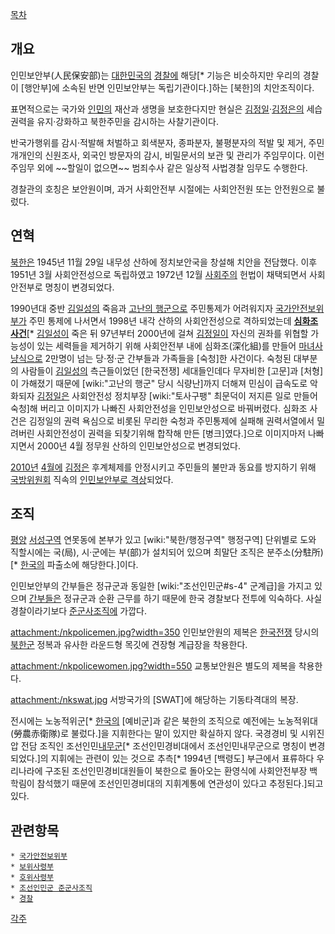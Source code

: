 [[목차]]
== 개요 ==
인민보안부(人民保安部)는 [[대한민국]]의 [[경찰]]에 해당[* 기능은 비슷하지만 우리의 경찰이 [행안부]에 소속된 반면 인민보안부는 독립기관이다.]하는 [북한]의 치안조직이다.

표면적으로는 국가와 [[인민]]의 재산과 생명을 보호한다지만 현실은 [[김정일]]·[[김정은]]의 세습권력을 유지·강화하고 북한주민을 감시하는 사찰기관이다.

반국가행위를 감시·적발해 처벌하고 회색분자, 종파분자, 불평분자의 적발 및 제거, 주민 개개인의 신원조사, 외국인 방문자의 감시, 비밀문서의 보관 및 관리가 주임무이다.
이런 주임무 외에 ~~할일이 없으면~~ 범죄수사 같은 일상적 사법경찰 임무도 수행한다.

경찰관의 호칭은 보안원이며, 과거 사회안전부 시절에는 사회안전원 또는 안전원으로 불렀다.

== 연혁 ==
[[북한]]은 1945년 11월 29일 내무성 산하에 정치보안국을 창설해 치안을 전담했다. 이후 1951년 3월 사회안전성으로 독립하였고 1972년 12월 [[사회주의]] 헌법이 채택되면서 사회안전부로 명칭이 변경되었다.

1990년대 중반 [[김일성]]의 죽음과 [[고난의 행군]]으로 주민통제가 어려워지자 [[국가안전보위부]]가 주민 통제에 나서면서 1998년 내각 산하의 사회안전성으로 격하되었는데 '''[[심화조 사건]]'''[* [[김일성]]이 죽은 뒤 97년부터 2000년에 걸쳐 [[김정일]]이 자신의 권좌를 위협할 가능성이 있는 세력들을 제거하기 위해 사회안전부 내에 심화조(深化組)를 만들어 [[마녀사냥]]식으로 2만명이 넘는 당·정·군 간부들과 가족들을 [숙청]한 사건이다. 숙청된 대부분의 사람들이 [[김일성]]의 측근들이었던 [한국전쟁] 세대들인데다 무자비한 [고문]과 [처형]이 가해졌기 때문에 [wiki:"고난의 행군" 당시 식량난]까지 더해져 민심이 급속도로 악화되자 [[김정일]]은 사회안전성 정치부장 [wiki:"토사구팽" 최문덕이 저지른 일로 만들어 숙청]해 버리고 이미지가 나빠진 사회안전성을 인민보안성으로 바꿔버렸다. 심화조 사건은 김정일의 권력 욕심으로 비롯된 무리한 숙청과 주민통제에 실패해 권력서열에서 밀려버린 사회안전성이 권력을 되찾기위해 합작해 만든 [병크]였다.]으로 이미지마저 나빠지면서 2000년 4월 정무원 산하의 인민보안성으로 변경되었다.

[[2010년]] [[4월]]에 [[김정은]] 후계체제를 안정시키고 주민들의 불만과 동요를 방지하기 위해 [[국방위원회]] 직속의 [http://news.chosun.com/site/data/html_dir/2010/04/07/2010040700026.html 인민보안부로 격상]되었다.

== 조직 ==
[[평양]] [[서성구역]] 연못동에 본부가 있고 [wiki:"북한/행정구역" 행정구역] 단위별로 도와 직할시에는 국(局), 시·군에는 부(部)가 설치되어 있으며 최말단 조직은 분주소(分駐所)[* [[한국]]의 파출소에 해당한다.]이다.

인민보안부의 간부들은 정규군과 동일한 [wiki:"조선인민군#s-4" 군계급]을 가지고 있으며 [[간부]]들은 정규군과 순환 근무를 하기 때문에 한국 경찰보다 전투에 익숙하다. 사실 경찰이라기보다 [[준군사조직]]에 가깝다. 

attachment:/nkpolicemen.jpg?width=350
인민보안원의 제복은 [[한국전쟁]] 당시의 [[북한군]] 정복과 유사한 라운드형 목깃에 견장형 계급장을 착용한다.

attachment:/nkpolicewomen.jpg?width=550
교통보안원은 별도의 제복을 착용한다.

attachment:/nkswat.jpg
서방국가의 [SWAT]에 해당하는 기동타격대의 복장.

전시에는 노농적위군[* [[한국]]의 [예비군]과 같은 북한의 조직으로 예전에는 노농적위대(勞農赤衛隊)로 불렀다.]을 지휘한다는 말이 있지만 확실하지 않다.
국경경비 및 시위진압 전담 조직인 조선인민[[내무군]][* 조선인민경비대에서 조선인민내무군으로 명칭이 변경되었다.]의 지휘에는 관련이 있는 것으로 추측[* 1994년 [백령도] 부근에서 표류하다 우리나라에 구조된 조선인민경비대원들이 북한으로 돌아오는 환영식에 사회안전부장 백학림이 참석했기 때문에 조선인민경비대의 지휘계통에 연관성이 있다고 추정된다.]되고 있다.

== 관련항목 ==
 * [[국가안전보위부]]
 * [[보위사령부]]
 * [[호위사령부]]
 * [[조선인민군 준군사조직]]
 * [[경찰]]


[[각주]]
